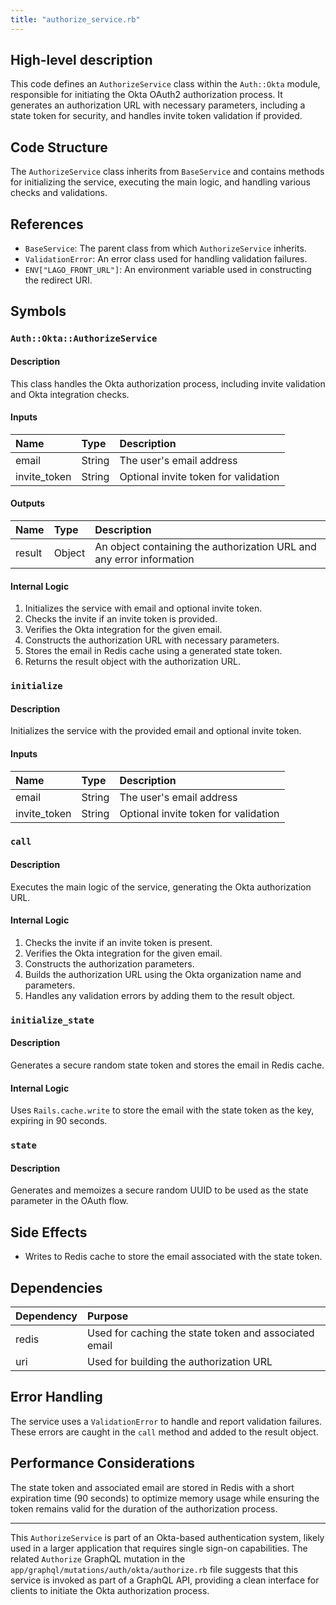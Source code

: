 ```yaml
---
title: "authorize_service.rb"
---
```


## High-level description
This code defines an `AuthorizeService` class within the `Auth::Okta` module, responsible for initiating the Okta OAuth2 authorization process. It generates an authorization URL with necessary parameters, including a state token for security, and handles invite token validation if provided.

## Code Structure
The `AuthorizeService` class inherits from `BaseService` and contains methods for initializing the service, executing the main logic, and handling various checks and validations.

## References
- `BaseService`: The parent class from which `AuthorizeService` inherits.
- `ValidationError`: An error class used for handling validation failures.
- `ENV["LAGO_FRONT_URL"]`: An environment variable used in constructing the redirect URI.

## Symbols

### `Auth::Okta::AuthorizeService`
#### Description
This class handles the Okta authorization process, including invite validation and Okta integration checks.

#### Inputs
| Name | Type | Description |
|:-----|:-----|:------------|
| email | String | The user's email address |
| invite_token | String | Optional invite token for validation |

#### Outputs
| Name | Type | Description |
|:-----|:-----|:------------|
| result | Object | An object containing the authorization URL and any error information |

#### Internal Logic
1. Initializes the service with email and optional invite token.
2. Checks the invite if an invite token is provided.
3. Verifies the Okta integration for the given email.
4. Constructs the authorization URL with necessary parameters.
5. Stores the email in Redis cache using a generated state token.
6. Returns the result object with the authorization URL.

### `initialize`
#### Description
Initializes the service with the provided email and optional invite token.

#### Inputs
| Name | Type | Description |
|:-----|:-----|:------------|
| email | String | The user's email address |
| invite_token | String | Optional invite token for validation |

### `call`
#### Description
Executes the main logic of the service, generating the Okta authorization URL.

#### Internal Logic
1. Checks the invite if an invite token is present.
2. Verifies the Okta integration for the given email.
3. Constructs the authorization parameters.
4. Builds the authorization URL using the Okta organization name and parameters.
5. Handles any validation errors by adding them to the result object.

### `initialize_state`
#### Description
Generates a secure random state token and stores the email in Redis cache.

#### Internal Logic
Uses `Rails.cache.write` to store the email with the state token as the key, expiring in 90 seconds.

### `state`
#### Description
Generates and memoizes a secure random UUID to be used as the state parameter in the OAuth flow.

## Side Effects
- Writes to Redis cache to store the email associated with the state token.

## Dependencies
| Dependency | Purpose |
|:-----------|:--------|
| redis | Used for caching the state token and associated email |
| uri | Used for building the authorization URL |

## Error Handling
The service uses a `ValidationError` to handle and report validation failures. These errors are caught in the `call` method and added to the result object.

## Performance Considerations
The state token and associated email are stored in Redis with a short expiration time (90 seconds) to optimize memory usage while ensuring the token remains valid for the duration of the authorization process.

---

This `AuthorizeService` is part of an Okta-based authentication system, likely used in a larger application that requires single sign-on capabilities. The related `Authorize` GraphQL mutation in the `app/graphql/mutations/auth/okta/authorize.rb` file suggests that this service is invoked as part of a GraphQL API, providing a clean interface for clients to initiate the Okta authorization process.